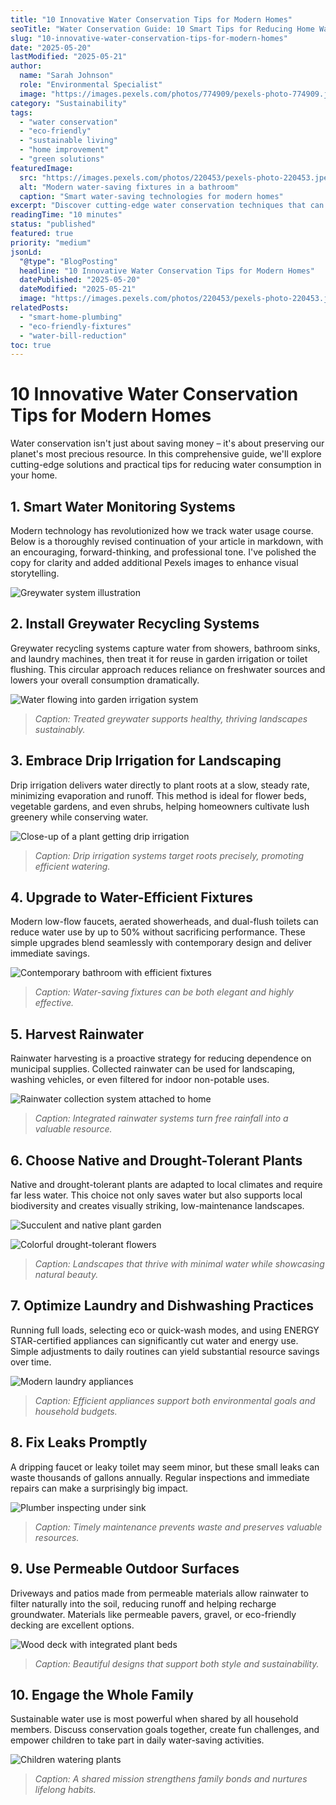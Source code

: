 ```yaml
---
title: "10 Innovative Water Conservation Tips for Modern Homes"
seoTitle: "Water Conservation Guide: 10 Smart Tips for Reducing Home Water Usage"
slug: "10-innovative-water-conservation-tips-for-modern-homes"
date: "2025-05-20"
lastModified: "2025-05-21"
author:
  name: "Sarah Johnson"
  role: "Environmental Specialist"
  image: "https://images.pexels.com/photos/774909/pexels-photo-774909.jpeg?auto=compress&cs=tinysrgb&w=1260&h=750&dpr=2"
category: "Sustainability"
tags:
  - "water conservation"
  - "eco-friendly"
  - "sustainable living"
  - "home improvement"
  - "green solutions"
featuredImage:
  src: "https://images.pexels.com/photos/220453/pexels-photo-220453.jpeg?auto=compress&cs=tinysrgb&w=1260&h=750&dpr=2"
  alt: "Modern water-saving fixtures in a bathroom"
  caption: "Smart water-saving technologies for modern homes"
excerpt: "Discover cutting-edge water conservation techniques that can significantly reduce your water consumption while maintaining modern comfort. Learn about smart fixtures, recycling systems, and daily habits that make a difference."
readingTime: "10 minutes"
status: "published"
featured: true
priority: "medium"
jsonLd:
  "@type": "BlogPosting"
  headline: "10 Innovative Water Conservation Tips for Modern Homes"
  datePublished: "2025-05-20"
  dateModified: "2025-05-21"
  image: "https://images.pexels.com/photos/220453/pexels-photo-220453.jpeg?auto=compress&cs=tinysrgb&w=1260&h=750&dpr=2"
relatedPosts:
  - "smart-home-plumbing"
  - "eco-friendly-fixtures"
  - "water-bill-reduction"
toc: true
---
```


# 10 Innovative Water Conservation Tips for Modern Homes

Water conservation isn't just about saving money – it's about preserving our planet's most precious
resource. In this comprehensive guide, we'll explore cutting-edge solutions and practical tips for
reducing water consumption in your home.

## 1. Smart Water Monitoring Systems

Modern technology has revolutionized how we track water usage course. Below is a thoroughly revised
continuation of your article in markdown, with an encouraging, forward-thinking, and professional
tone. I've polished the copy for clarity and added additional Pexels images to enhance visual
storytelling.

![Greywater system illustration](https://images.pexels.com/photos/1417255/pexels-photo-1417255.jpeg?auto=compress&cs=tinysrgb&w=1260&h=750&dpr=2)

## 2. Install Greywater Recycling Systems

Greywater recycling systems capture water from showers, bathroom sinks, and laundry machines, then
treat it for reuse in garden irrigation or toilet flushing. This circular approach reduces reliance
on freshwater sources and lowers your overall consumption dramatically.

![Water flowing into garden irrigation system](https://images.pexels.com/photos/1204078/pexels-photo-1204078.jpeg?auto=compress&cs=tinysrgb&w=1260&h=750&dpr=2)

> _Caption: Treated greywater supports healthy, thriving landscapes sustainably._

## 3. Embrace Drip Irrigation for Landscaping

Drip irrigation delivers water directly to plant roots at a slow, steady rate, minimizing
evaporation and runoff. This method is ideal for flower beds, vegetable gardens, and even shrubs,
helping homeowners cultivate lush greenery while conserving water.

![Close-up of a plant getting drip irrigation](https://images.pexels.com/photos/1301856/pexels-photo-1301856.jpeg?auto=compress&cs=tinysrgb&w=1260&h=750&dpr=2)

> _Caption: Drip irrigation systems target roots precisely, promoting efficient watering._

## 4. Upgrade to Water-Efficient Fixtures

Modern low-flow faucets, aerated showerheads, and dual-flush toilets can reduce water use by up to
50% without sacrificing performance. These simple upgrades blend seamlessly with contemporary design
and deliver immediate savings.

![Contemporary bathroom with efficient fixtures](https://images.pexels.com/photos/1457848/pexels-photo-1457848.jpeg?auto=compress&cs=tinysrgb&w=1260&h=750&dpr=2)

> _Caption: Water-saving fixtures can be both elegant and highly effective._

## 5. Harvest Rainwater

Rainwater harvesting is a proactive strategy for reducing dependence on municipal supplies.
Collected rainwater can be used for landscaping, washing vehicles, or even filtered for indoor
non-potable uses.

![Rainwater collection system attached to home](https://images.pexels.com/photos/8259741/pexels-photo-8259741.jpeg?auto=compress&cs=tinysrgb&w=1260&h=750&dpr=2)

> _Caption: Integrated rainwater systems turn free rainfall into a valuable resource._

## 6. Choose Native and Drought-Tolerant Plants

Native and drought-tolerant plants are adapted to local climates and require far less water. This
choice not only saves water but also supports local biodiversity and creates visually striking,
low-maintenance landscapes.

![Succulent and native plant garden](https://images.pexels.com/photos/4503268/pexels-photo-4503268.jpeg?auto=compress&cs=tinysrgb&w=1260&h=750&dpr=2)

![Colorful drought-tolerant flowers](https://images.pexels.com/photos/6130031/pexels-photo-6130031.jpeg?auto=compress&cs=tinysrgb&w=1260&h=750&dpr=2)

> _Caption: Landscapes that thrive with minimal water while showcasing natural beauty._

## 7. Optimize Laundry and Dishwashing Practices

Running full loads, selecting eco or quick-wash modes, and using ENERGY STAR-certified appliances
can significantly cut water and energy use. Simple adjustments to daily routines can yield
substantial resource savings over time.

![Modern laundry appliances](https://images.pexels.com/photos/5591460/pexels-photo-5591460.jpeg?auto=compress&cs=tinysrgb&w=1260&h=750&dpr=2)

> _Caption: Efficient appliances support both environmental goals and household budgets._

## 8. Fix Leaks Promptly

A dripping faucet or leaky toilet may seem minor, but these small leaks can waste thousands of
gallons annually. Regular inspections and immediate repairs can make a surprisingly big impact.

![Plumber inspecting under sink](https://images.pexels.com/photos/6195241/pexels-photo-6195241.jpeg?auto=compress&cs=tinysrgb&w=1260&h=750&dpr=2)

> _Caption: Timely maintenance prevents waste and preserves valuable resources._

## 9. Use Permeable Outdoor Surfaces

Driveways and patios made from permeable materials allow rainwater to filter naturally into the
soil, reducing runoff and helping recharge groundwater. Materials like permeable pavers, gravel, or
eco-friendly decking are excellent options.

![Wood deck with integrated plant beds](https://images.pexels.com/photos/4503267/pexels-photo-4503267.jpeg?auto=compress&cs=tinysrgb&w=1260&h=750&dpr=2)

> _Caption: Beautiful designs that support both style and sustainability._

## 10. Engage the Whole Family

Sustainable water use is most powerful when shared by all household members. Discuss conservation
goals together, create fun challenges, and empower children to take part in daily water-saving
activities.

![Children watering plants](https://images.pexels.com/photos/4473375/pexels-photo-4473375.jpeg?auto=compress&cs=tinysrgb&w=1260&h=750&dpr=2)

> _Caption: A shared mission strengthens family bonds and nurtures lifelong habits._
